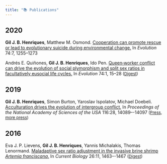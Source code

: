 ```yaml
---
title: "📚 Publications"
---
```


## 2020

**Gil J. B. Henriques**, Matthew M. Osmond. [Cooperation can promote rescue or lead to evolutionary suicide during environmental change.](https://doi.org/10.1111/evo.14028) In *Evolution* 74:7, 1255--1273

Andrés E. Quiñones, **Gil J. B. Henriques**, Ido Pen. [Queen‑worker conflict can drive the evolution of social plymorphism and split sex ratios in facultatively eusocial life cycles.](https://onlinelibrary.wiley.com/doi/pdf/10.1111/evo.13844) In *Evolution* 74:1, 15--28 <font size="2">([Digest](https://onlinelibrary.wiley.com/doi/pdf/10.1111/evo.13890))</font>

## 2019
**Gil J. B. Henriques**, Simon Burton, Yaroslav Ispolatov, Michael Doebeli. [Acculturation drives the evolution of intergroup conflict.](https://www.pnas.org/content/pnas/116/28/14089.full.pdf) In *Proceedings of the National Academy of Sciences of the USA* 116:28, 14089–-14097 <font size="2">([Press](https://scientificinquirer.com/2019/09/19/conversations-with-burt-simon-and-gil-henriques-reframing-intergroup-conflicts/), [more press](https://www.sciencedaily.com/releases/2019/07/190709091146.htm))</font>

## 2016
Eva J. P. Lievens, **Gil J. B. Henriques**, Yannis Michalakis, Thomas Lenormand. [Maladaptive sex ratio adjustment in the invasive brine shrimp *Artemia franciscana*.](https://www.cell.com/current-biology/pdfExtended/S0960-9822(16)30327-X) In *Current Biology* 26:11, 1463–-1467 <font size="2">([Digest](https://www.cell.com/current-biology/pdf/S0960-9822(16)30357-8.pdf))</font>
